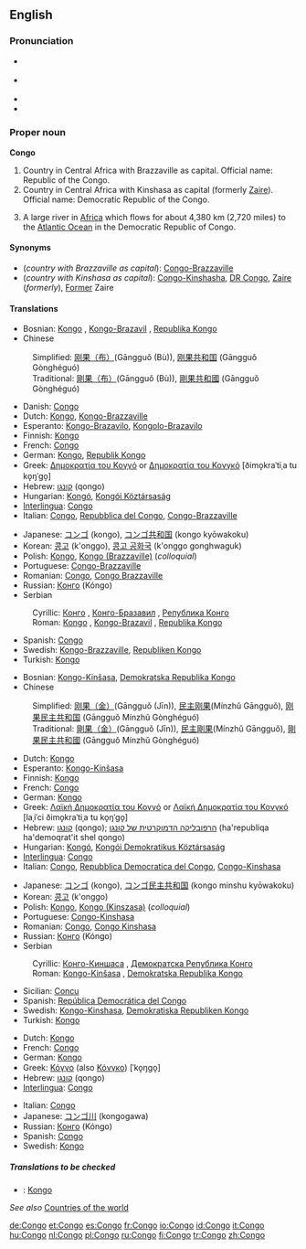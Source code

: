 ==English==

===Pronunciation===
*{{italbrac|[[RP]]}} {{IPA|/ˈkɒŋɡəʊ/}}
*{{italbrac|US}} {{IPA|/ˈkɑːŋɡoʊ/}}
*{{audio|en-us-Congo.ogg|Audio (US)}}
*{{rhymes|ɒŋɡəʊ}}

===Proper noun===
'''Congo'''
{{wikipedia}}

# Country in Central Africa with Brazzaville as capital. Official name: Republic of the Congo.
# Country in Central Africa with Kinshasa as capital (formerly [[Zaire]]). Official name: Democratic Republic of the Congo.
# {{rivers}} A large river in [[Africa]] which flows for about 4,380 km (2,720 miles) to the [[Atlantic Ocean]] in the Democratic Republic of Congo.

====Synonyms====
*(''country with Brazzaville as capital''): [[Congo-Brazzaville]]
*(''country with Kinshasa as capital''): [[Congo-Kinshasha]], [[DR Congo]], [[Zaire]] (''formerly''), [[Former]] Zaire

====Translations====
{{trans-top|country with Brazzaville as capital}}
*Bosnian: [[Kongo#Bosnian|Kongo]] {{m}}, [[Kongo-Brazavil]] {{m}}, [[Republika Kongo]] {{f}}
*Chinese
:Simplified: [[刚果（布）]](Gāngguǒ (Bù)), [[刚果共和国]] (Gāngguǒ Gònghéguó)
:Traditional: [[剛果（布）]](Gāngguǒ (Bù)), [[剛果共和國]] (Gāngguǒ Gònghéguó)
*Danish: [[Congo#Danish|Congo]]
*Dutch: [[Kongo#Dutch|Kongo]], [[Kongo-Brazzaville#Dutch|Kongo-Brazzaville]]
*Esperanto: [[Kongo-Brazavilo]], [[Kongolo-Brazavilo]]
*Finnish: [[Kongo#Finnish|Kongo]]
*French: [[Congo#French|Congo]]
*German: [[Kongo]], [[Republik Kongo]] {{f}}
*Greek: [[Δημοκρατία του Κογγό]] or [[Δημοκρατία του Κονγκό]] [ðimo̞kraˈtiˌa tu ko̞ŋˈɡo̞] {{f}}
*Hebrew: [[קונגו]] (qongo)
*Hungarian: [[Kongó]], [[Kongói Köztársaság]]
*[[Interlingua]]: [[Congo#Interlingua|Congo]]
*Italian: [[Congo#Italian|Congo]], [[w:it:Repubblica_del_Congo|Repubblica del Congo]], [[Congo-Brazzaville]]
{{trans-mid}}
*Japanese: [[コンゴ]] (kongo), [[コンゴ共和国]] (kongo kyōwakoku)
*Korean: [[콩고]] (k'onggo), [[콩고 공화국]] (k'onggo gonghwaguk)
*Polish: [[Kongo#Polish|Kongo]], [[Kongo (Brazzaville)]] (''colloquial'')
*Portuguese: [[Congo-Brazzaville]]
*Romanian: [[Congo#Romanian|Congo]], [[Congo Brazzaville]]
*Russian: [[Конго]] (Kóngo) {{m}}
*Serbian
:Cyrillic: [[Конго]] {{m}}, [[Конго-Бразавил]] {{m}}, [[Република Конго]] {{f}}
:Roman: [[Kongo#Serbian|Kongo]] {{m}}, [[Kongo-Brazavil]] {{m}}, [[Republika Kongo]] {{f}}
*Spanish: [[Congo#Spanish|Congo]] {{m}}
*Swedish: [[Kongo-Brazzaville]], [[Republiken Kongo]]
*Turkish: [[Kongo]]
{{trans-bottom}}

{{trans-top|country with Kinshasa as capital}}
*Bosnian: [[Kongo-Kinšasa]], [[Demokratska Republika Kongo]] {{f}}
*Chinese
:Simplified: [[刚果（金）]](Gāngguǒ (Jīn)), [[民主刚果]](Mínzhǔ Gāngguǒ), [[刚果民主共和国]] (Gāngguǒ Mínzhǔ Gònghéguó)
:Traditional: [[剛果（金）]](Gāngguǒ (Jīn)), [[民主剛果]](Mínzhǔ Gāngguǒ), [[剛果民主共和國]] (Gāngguǒ Mínzhǔ Gònghéguó)
*Dutch: [[Kongo#Dutch|Kongo]]
*Esperanto: [[Kongo-Kinŝasa]]
*Finnish: [[Kongo#Finnish|Kongo]]
*French: [[Congo#French|Congo]]
*German: [[Kongo#German|Kongo]]
*Greek: [[Λαϊκή Δημοκρατία του Κογγό]] or [[Λαϊκή Δημοκρατία του Κονγκό]] [laˌiˈci ðimo̞kraˈtiˌa tu ko̞ŋˈɡo̞] {{f}}
*Hebrew: [[קונגו]] (qongo); [[הרפובליקה הדמוקרטית של קונגו]] (ha'republiqa ha'demoqrat'it shel qongo)
*Hungarian: [[Kongó]], [[Kongói Demokratikus Köztársaság]]
*[[Interlingua]]: [[Congo#Interlingua|Congo]]
*Italian: [[Congo#Italian|Congo]], [[Repubblica Democratica del Congo]], [[Congo-Kinshasa]]
{{trans-mid}}
*Japanese: [[コンゴ]] (kongo), [[コンゴ民主共和国]] (kongo minshu kyōwakoku)
*Korean: [[콩고]] (k'onggo)
*Polish: [[Kongo#Polish|Kongo]], [[Kongo (Kinszasa)]] (''colloquial'')
*Portuguese: [[Congo-Kinshasa]]
*Romanian: [[Congo#Romanian|Congo]], [[Congo Kinshasa]]
*Russian: [[Конго]] (Kóngo) {{m}}
*Serbian
:Cyrillic: [[Конго-Киншаса]] {{f}}, [[Демократска Република Конго]] {{f}}
:Roman: [[Kongo-Kinšasa]] {{f}}, [[Demokratska Republika Kongo]] {{f}}
*Sicilian: [[Concu]] {{m}}
*Spanish: [[República Democrática del Congo]] {{f}}
*Swedish: [[Kongo-Kinshasa]], [[Demokratiska Republiken Kongo]]
*Turkish: [[Kongo]]
{{trans-bottom}}

{{trans-top|river}}
*Dutch: [[Kongo#Dutch|Kongo]]
*French: [[Congo#French|Congo]]
*German: [[Kongo#German|Kongo]] {{m}}
*Greek: [[Κόγγο]] (also [[Κόνγκο]]) [ˈko̞ŋɡo̞] {{m}}
*Hebrew: [[קונגו]] (qongo)
*[[Interlingua]]: [[Congo#Interlingua|Congo]]
{{trans-mid}}
*Italian: [[Congo#Italian|Congo]]
*Japanese: [[コンゴ川]] (kongogawa)
*Russian: [[Конго]] (Kóngo) {{m}}
*Spanish: [[Congo#Spanish|Congo]] {{m}}
*Swedish: [[Kongo#Swedish|Kongo]]
{{trans-bottom}}

=====Translations to be checked=====
{{checktrans}}

*{{ttbc|Breton}}: [[Kongo#Breton|Kongo]]

''See also'' [[Countries of the world]]

[[de:Congo]]
[[et:Congo]]
[[es:Congo]]
[[fr:Congo]]
[[io:Congo]]
[[id:Congo]]
[[it:Congo]]
[[hu:Congo]]
[[nl:Congo]]
[[pl:Congo]]
[[ru:Congo]]
[[fi:Congo]]
[[tr:Congo]]
[[zh:Congo]]